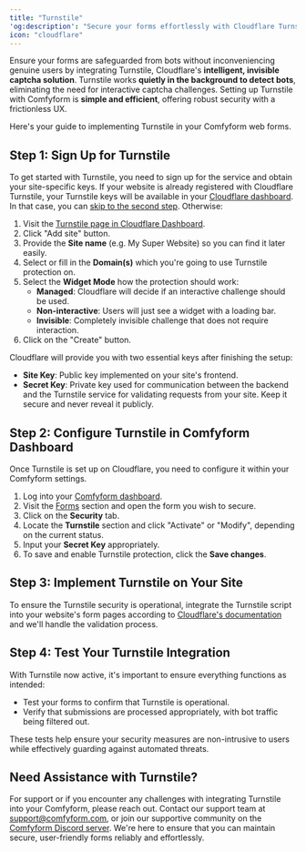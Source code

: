 ```yaml
---
title: "Turnstile"
'og:description': "Secure your forms effortlessly with Cloudflare Turnstile integration in Comfyform for invisible bot protection without CAPTCHA challenges."
icon: "cloudflare"
---
```


Ensure your forms are safeguarded from bots without inconveniencing genuine users by integrating Turnstile, Cloudflare's **intelligent, invisible captcha solution**. Turnstile works **quietly in the background to detect bots**, eliminating the need for interactive captcha challenges. Setting up Turnstile with Comfyform is **simple and efficient**, offering robust security with a frictionless UX.

Here's your guide to implementing Turnstile in your Comfyform web forms.

## Step 1: Sign Up for Turnstile

To get started with Turnstile, you need to sign up for the service and obtain your site-specific keys. If your website is already registered with Cloudflare Turnstile, your Turnstile keys will be available in your [Cloudflare dashboard](https://dash.cloudflare.com/sign-up?to=/:account/turnstile). In that case, you can [skip to the second step](#step-2-configure-turnstile-in-comfyform-dashboard). Otherwise:

1. Visit the [Turnstile page in Cloudflare Dashboard](https://dash.cloudflare.com/sign-up?to=/:account/turnstile).
2. Click "Add site" button.
3. Provide the **Site name** (e.g. My Super Website) so you can find it later easily.
4. Select or fill in the **Domain(s)** which you're going to use Turnstile protection on.
5. Select the **Widget Mode** how the protection should work:
    - **Managed**: Cloudflare will decide if an interactive challenge should be used.
    - **Non-interactive**: Users will just see a widget with a loading bar.
    - **Invisible**: Completely invisible challenge that does not require interaction.
6. Click on the "Create" button.

Cloudflare will provide you with two essential keys after finishing the setup:
- **Site Key**: Public key implemented on your site's frontend.
- **Secret Key**: Private key used for communication between the backend and the Turnstile service for validating requests from your site. Keep it secure and never reveal it publicly.

## Step 2: Configure Turnstile in Comfyform Dashboard

Once Turnstile is set up on Cloudflare, you need to configure it within your Comfyform settings.

1. Log into your [Comfyform dashboard](https://app.comfyform.com/sign/in).
2. Visit the [Forms](https://app.comfyform.com/forms) section and open the form you wish to secure.
3. Click on the **Security** tab.
4. Locate the **Turnstile** section and click "Activate" or "Modify", depending on the current status.
5. Input your **Secret Key** appropriately.
6. To save and enable Turnstile protection, click the **Save changes**.

## Step 3: Implement Turnstile on Your Site

To ensure the Turnstile security is operational, integrate the Turnstile script into your website's form pages according to [Cloudflare's documentation](https://developers.cloudflare.com/turnstile/get-started/client-side-rendering/) and we'll handle the validation process.

## Step 4: Test Your Turnstile Integration

With Turnstile now active, it's important to ensure everything functions as intended:

- Test your forms to confirm that Turnstile is operational.
- Verify that submissions are processed appropriately, with bot traffic being filtered out.

These tests help ensure your security measures are non-intrusive to users while effectively guarding against automated threats.

## Need Assistance with Turnstile?

For support or if you encounter any challenges with integrating Turnstile into your Comfyform, please reach out. Contact our support team at [support@comfyform.com](mailto:support@comfyform.com), or join our supportive community on the [Comfyform Discord server](https://discord.gg/Fm7ac3am8S). We're here to ensure that you can maintain secure, user-friendly forms reliably and effortlessly.
